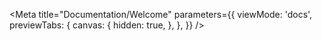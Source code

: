 
<Meta
  title="Documentation/Welcome"
  parameters={{
    viewMode: 'docs',
    previewTabs: {
      canvas: {
        hidden: true,
      },
    },
  }}
/>

<Readme />